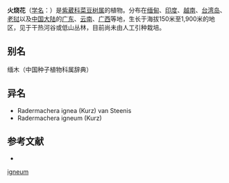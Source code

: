 {{Speciesbox
| name = 火烧花
| status = 
| status_system = 
| image = Mayodendron igneum.jpg
| genus = Mayodendron
| species = igneum
| authority = (Kurz) Kurz in Prel.
| synonyms = 
*''Radermachera ignea'' <small>(Kurz) Steenis</small>
*''Spathodea ignea'' <small>Kurz</small>
*''Spathodea igneum'' <small>Kurz</small>
}}

'''火烧花'''（[[学名|学名]]：{{lang|la|'''''Mayodendron igneum'''''}}）是[[紫葳科|紫葳科]][[菜豆树属|菜豆树属]]的植物。分布在[[缅甸|缅甸]]、[[印度|印度]]、[[越南|越南]]、[[台湾岛|台湾岛]]、[[老挝|老挝]]以及[[中国大陆|中国大陆]]的[[广东|广东]]、[[云南|云南]]、[[广西|广西]]等地，生长于海拔150米至1,900米的地区，见于干热河谷或低山丛林，目前尚未由人工引种栽培。

== 别名 ==
缅木（中国种子植物科属辞典）

== 异名 ==
* Radermachera ignea (Kurz) van Steenis
* Radermachera igneum (Kurz)

== 参考文献 ==
<div class="references-small">
* {{cite web| url =http://www.bioinfo.cn/db05/KmzwSpecies.php?action=view&id=2417| title =火烧花| work =《中国高等植物数据库全库》| publisher =中国科学院微生物研究所| author =昆明植物研究所| accessdate =2009-02-23| archive-date =2018-06-28| archive-url =https://web.archive.org/web/20180628204035/http://www.bioinfo.cn/db05/KmzwSpecies.php?action=view| dead-url =yes}}
</div>
{{Taxonbar|from=Q6580623}}

[[Category:火烧花属|igneum]]


{{植物小作品}}